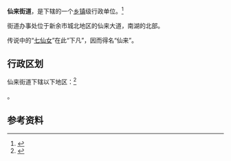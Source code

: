 {{中国乡级行政区|36/05/02/401/000}}

'''仙来街道'''，是{{PRC admin/fullname|36/05/02/401/000|3}}下辖的一个[[乡镇|乡镇]]级行政单位。<ref>{{PRC admin/ref sgc|{{PRC admin/parent|36/05/02/401/000}}}}</ref>

街道办事处位于新余市城北地区的仙来大道，南湖的北部。

传说中的“[[七仙女|七仙女]]”在此“下凡”，因而得名“仙来”。

== 行政区划 ==

仙来街道下辖以下地区：<ref>{{PRC admin/ref sgc|36/05/02/401/000}}</ref>

{{PRC admin/children|36/05/02/401/000}}。

== 参考资料 ==

{{reflist}}

{{行政区划小作品}}
{{PRC admin/navcat|36/05/02/401/000}}